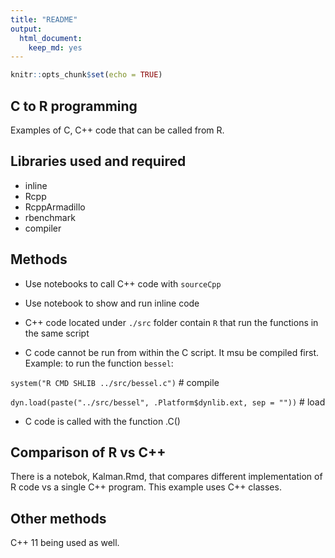 ```yaml
---
title: "README"
output: 
  html_document: 
    keep_md: yes
---
```


```r
knitr::opts_chunk$set(echo = TRUE)
```



## C to R programming
Examples of C, C++ code that can be called from R.

## Libraries used and required
* inline
* Rcpp
* RcppArmadillo
* rbenchmark
* compiler


## Methods

* Use notebooks to call C++ code with `sourceCpp`

* Use notebook to show and run inline code

* C++ code located under `./src` folder contain `R` that run the functions in the same script

* C code cannot be run from within the C script. It msu be compiled first. 
Example: to run the function `bessel`:

`system("R CMD SHLIB ../src/bessel.c")` # compile

`dyn.load(paste("../src/bessel", .Platform$dynlib.ext, sep = ""))` # load

* C code is called with the function .C()



## Comparison of R vs C++
There is a notebok, Kalman.Rmd, that compares different implementation of R code vs a single C++ program. This example uses C++ classes.


## Other methods

C++ 11 being used as well.


